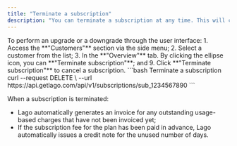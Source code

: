 ```yaml
---
title: "Terminate a subscription"
description: "You can terminate a subscription at any time. This will cancel the active subscription."
---
```


<Tabs>
  <Tab title="Dashboard">
    To perform an upgrade or a downgrade through the user interface:
    1. Access the **"Customers"** section via the side menu;
    2. Select a customer from the list;
    3. In the **"Overview"** tab. By clicking the ellipse icon, you can **"Terminate subscription"**; and
    9. Click **"Terminate subscription"** to cancel a subscription.
  </Tab>
  <Tab title="API">
    <CodeGroup>
    ```bash Terminate a subscription
    curl --request DELETE \
    --url https://api.getlago.com/api/v1/subscriptions/sub_1234567890
    ```
    </CodeGroup>
  </Tab>
</Tabs>

When a subscription is terminated:
- Lago automatically generates an invoice for any outstanding usage-based charges that have not been invoiced yet;
- If the subscription fee for the plan has been paid in advance, Lago automatically issues a credit note for the unused number of days.